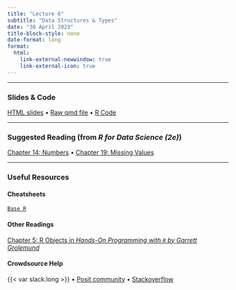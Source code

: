 ```yaml
---
title: "Lecture 6"
subtitle: "Data Structures & Types"
date: "30 April 2023"
title-block-style: none
date-format: long
format:
  html:
    link-external-newwindow: true
    link-external-icon: true
---
```

---

### Slides & Code

[HTML slides](CSSS508_Lecture6.qmd) • 
[Raw qmd file](https://raw.githubusercontent.com/vsass/CSSS508/main/Lectures/Lecture6/CSSS508_Lecture6.qmd) •
[R Code](CSSS508_Lecture6_Code.R)

---

### Suggested Reading (from *R for Data Science (2e)*)

[Chapter 14: Numbers](https://r4ds.hadley.nz/numbers) •
[Chapter 19: Missing Values](https://r4ds.hadley.nz/missing-values)

---

### Useful Resources

#### Cheatsheets
[`Base R`](https://rstudio.github.io/cheatsheets/base-r.pdf)

#### Other Readings

[Chapter 5: R Objects in *Hands-On Programming with `R` by Garrett Grolemund*](https://rstudio-education.github.io/hopr/r-objects.html)

#### Crowdsource Help
{{< var slack.long >}} • 
[Posit community](https://community.rstudio.com/) • 
[Stackoverflow](https://stackoverflow.com/)



